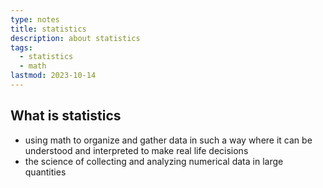 ```yaml
---
type: notes
title: statistics
description: about statistics
tags:
  - statistics
  - math
lastmod: 2023-10-14
---
```


## What is statistics

- using math to organize and gather data in such a way where it can be understood and interpreted to make real life decisions
- the science of collecting and analyzing numerical data in large quantities

##
